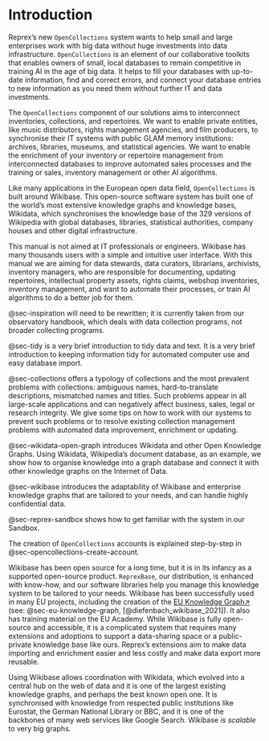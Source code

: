 # Introduction {.unnumbered}

Reprex's new `OpenCollections` system wants to help small and large enterprises work with big data without huge investments into data infrastructure. `OpenCollections` is an element of our collaborative toolkits that enables owners of small, local databases to remain competitive in training AI in the age of big data. It helps to fill your databases with up-to-date information, find and correct errors, and connect your database entries to new information as you need them without further IT and data investments.

The `OpenCollections` component of our solutions aims to interconnect inventories, collections, and repertoires. We want to enable private entities, like music distributors, rights management agencies, and film producers, to synchronise their IT systems with public GLAM memory institutions: archives, libraries, museums, and statistical agencies. We want to enable the enrichment of your inventory or repertoire management from interconnected databases to improve automated sales processes and the training or sales, inventory management or other AI algorithms.

Like many applications in the European open data field, `OpenCollections` is built around Wikibase. This open-source software system has built one of the world's most extensive knowledge graphs and knowledge bases, Wikidata, which synchronises the knowledge base of the 329 versions of Wikipedia with global databases, libraries, statistical authorities, company houses and other digital infrastructure.

This manual is not aimed at IT professionals or engineers. Wikibase has many thousands users with a simple and intuitive user interface. With this manual we are aiming for data stewards, data curators, librarians, archivists, inventory managers, who are responsible for documenting, updating repertoires, intellectual property assets, rights claims, webshop inventories, inventory management, and want to automate their processes, or train AI algorithms to do a better job for them.

@sec-inspiration will need to be rewritten; it is currently taken from our observatory handbook, which deals with data collection programs, not broader collecting programs.

@sec-tidy is a very brief introduction to tidy data and text. It is a very brief introduction to keeping information tidy for automated computer use and easy database import.

@sec-collections offers a typology of collections and the most prevalent problems with collections: ambiguous names, hard-to-translate descriptions, mismatched names and titles. Such problems appear in all large-scale applications and can negatively affect business, sales, legal or research integrity. We give some tips on how to work with our systems to prevent such problems or to resolve existing collection management problems with automated data improvement, enrichment or updating.

@sec-wikidata-open-graph introduces Wikidata and other Open Knowledge Graphs. Using Wikidata, Wikipedia's document database, as an example, we show how to organise knowledge into a graph database and connect it with other knowledge graphs on the Internet of Data.

@sec-wikibase introduces the adaptability of Wikibase and enterprise knowledge graphs that are tailored to your needs, and can handle highly confidential data.

@sec-reprex-sandbox shows how to get familiar with the system in our Sandbox.

The creation of `OpenCollections` accounts is explained step-by-step in @sec-opencollections-create-account.

Wikibase has been open source for a long time, but it is in its infancy as a supported open-source product. `ReprexBase`, our distribution, is enhanced with know-how, and our software libraries help you manage this knowledge system to be tailored to your needs. Wikibase has been successfully used in many EU projects, including the creation of the [EU Knowledge Graph↗](https://linkedopendata.eu/wiki/The_EU_Knowledge_Graph) (see: @sec-eu-knowledge-graph, [@diefenbach_wikibase_2021]). It also has training material on the EU Academy. While Wikibase is fully open-source and accessible, it is a complicated system that requires many extensions and adoptions to support a data-sharing space or a public-private knowledge base like ours. Reprex's extensions aim to make data importing and enrichment easier and less costly and make data export more reusable. 

Using Wikibase allows coordination with Wikidata, which evolved into a central hub on the web of data and it is one of the largest existing knowledge graphs, and perhaps the best known open one. It is synchronised with knowledge from respected public institutions like Eurostat, the German National Library or BBC, and it is one of the backbones of many web services like Google Search. Wikibase *is scalable* to very big graphs.